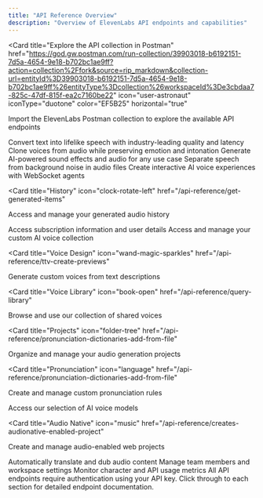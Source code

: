```yaml
---
title: "API Reference Overview"
description: "Overview of ElevenLabs API endpoints and capabilities"
---
```


<Card
  title="Explore the API collection in Postman"
  href="https://god.gw.postman.com/run-collection/39903018-b6192151-7d5a-4654-9e18-b702bc1ae9ff?action=collection%2Ffork&source=rip_markdown&collection-url=entityId%3D39903018-b6192151-7d5a-4654-9e18-b702bc1ae9ff%26entityType%3Dcollection%26workspaceId%3De3cbdaa7-825c-47df-815f-ea2c7160be22"
  icon="user-astronaut"
  iconType="duotone"
  color="EF5B25"
  horizontal="true"
>
  Import the ElevenLabs Postman collection to explore the available API
  endpoints
</Card>

<CardGroup cols={2}>
<Card title="Text to Speech" icon="microphone-lines" href="/api-reference/text-to-speech">
    Convert text into lifelike speech with industry-leading quality and latency
</Card>
<Card title="Speech to Speech" icon="volume-high" href="/api-reference/speech-to-speech">
    Clone voices from audio while preserving emotion and intonation
</Card>
<Card
    title="Sound Effects"
    icon="waveform"
    href="/api-reference/sound-generation"
    >
    Generate AI-powered sound effects and audio for any use case
</Card>
<Card
  title="Audio Isolation"
  icon="layer-group"
  href="/api-reference/audio-isolation"
>
  Separate speech from background noise in audio files
</Card>

<Card title="Conversational AI" icon="robot" href="/conversational-ai">
  Create interactive AI voice experiences with WebSocket agents
</Card>

<Card
  title="History"
  icon="clock-rotate-left"
  href="/api-reference/get-generated-items"
>
  Access and manage your generated audio history
</Card>

<Card title="User" icon="user" href="/api-reference/get-user-subscription-info">
  Access subscription information and user details
</Card>

<Card title="Voices" icon="folder" href="/api-reference/get-voices">
  Access and manage your custom AI voice collection
</Card>

<Card
  title="Voice Design"
  icon="wand-magic-sparkles"
  href="/api-reference/ttv-create-previews"
>
  Generate custom voices from text descriptions
</Card>

<Card
  title="Voice Library"
  icon="book-open"
  href="/api-reference/query-library"
>
  Browse and use our collection of shared voices
</Card>

<Card
  title="Projects"
  icon="folder-tree"
  href="/api-reference/pronunciation-dictionaries-add-from-file"
>
  Organize and manage your audio generation projects
</Card>

<Card
  title="Pronunciation"
  icon="language"
  href="/api-reference/pronunciation-dictionaries-add-from-file"
>
  Create and manage custom pronunciation rules
</Card>

<Card title="Models" icon="brain" href="/api-reference/get-models">
  Access our selection of AI voice models
</Card>

<Card
  title="Audio Native"
  icon="music"
  href="/api-reference/creates-audionative-enabled-project"
>
  Create and manage audio-enabled web projects
</Card>

<Card title="Dubbing" icon="film" href="/api-reference/create-dub">
  Automatically translate and dub audio content
</Card>
<Card
  title="Workspace"
  icon="users"
  href="/api-reference/workspace-invite-user"
>
  Manage team members and workspace settings
</Card>
  <Card title="Usage" icon="chart-line" href="/api-reference/usage-get-character-stats">
    Monitor character and API usage metrics
  </Card>
</CardGroup>

<Note>
  All API endpoints require authentication using your API key. Click through to
  each section for detailed endpoint documentation.
</Note>
